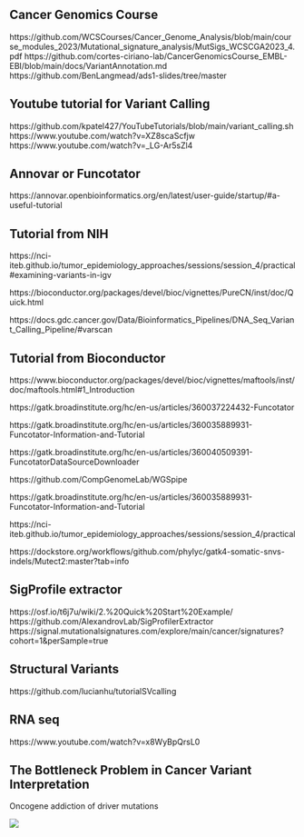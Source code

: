 ## Cancer Genomics Course

https://github.com/WCSCourses/Cancer_Genome_Analysis/blob/main/course_modules_2023/Mutational_signature_analysis/MutSigs_WCSCGA2023_4.pdf https://github.com/cortes-ciriano-lab/CancerGenomicsCourse_EMBL-EBI/blob/main/docs/VariantAnnotation.md https://github.com/BenLangmead/ads1-slides/tree/master

## Youtube tutorial for Variant Calling

https://github.com/kpatel427/YouTubeTutorials/blob/main/variant_calling.sh https://www.youtube.com/watch?v=XZ8scaScfjw https://www.youtube.com/watch?v=\_LG-Ar5sZl4

## Annovar or Funcotator

https://annovar.openbioinformatics.org/en/latest/user-guide/startup/#a-useful-tutorial

## Tutorial from NIH

https://nci-iteb.github.io/tumor_epidemiology_approaches/sessions/session_4/practical#examining-variants-in-igv

https://bioconductor.org/packages/devel/bioc/vignettes/PureCN/inst/doc/Quick.html

https://docs.gdc.cancer.gov/Data/Bioinformatics_Pipelines/DNA_Seq_Variant_Calling_Pipeline/#varscan

## Tutorial from Bioconductor

https://www.bioconductor.org/packages/devel/bioc/vignettes/maftools/inst/doc/maftools.html#1_Introduction

https://gatk.broadinstitute.org/hc/en-us/articles/360037224432-Funcotator

https://gatk.broadinstitute.org/hc/en-us/articles/360035889931-Funcotator-Information-and-Tutorial

https://gatk.broadinstitute.org/hc/en-us/articles/360040509391-FuncotatorDataSourceDownloader

https://github.com/CompGenomeLab/WGSpipe

https://gatk.broadinstitute.org/hc/en-us/articles/360035889931-Funcotator-Information-and-Tutorial

https://nci-iteb.github.io/tumor_epidemiology_approaches/sessions/session_4/practical

https://dockstore.org/workflows/github.com/phylyc/gatk4-somatic-snvs-indels/Mutect2:master?tab=info

## SigProfile extractor

https://osf.io/t6j7u/wiki/2.%20Quick%20Start%20Example/ https://github.com/AlexandrovLab/SigProfilerExtractor https://signal.mutationalsignatures.com/explore/main/cancer/signatures?cohort=1&perSample=true

## Structural Variants

https://github.com/lucianhu/tutorialSVcalling

## RNA seq

https://www.youtube.com/watch?v=x8WyBpQrsL0

## The Bottleneck Problem in Cancer Variant Interpretation

Oncogene addiction of driver mutations

![](images/paste-1.png)